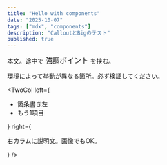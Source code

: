 ```yaml
---
title: "Hello with components"
date: "2025-10-07"
tags: ["mdx", "components"]
description: "CalloutとBigのテスト"
published: true
---
```


本文。途中で <Big color="rose" size="3xl">強調ポイント</Big> を挟む。

<Callout type="warn" title="注意">
環境によって挙動が異なる箇所。必ず検証してください。
</Callout>

<TwoCol
  left={<ul><li>箇条書き左</li><li>もう1項目</li></ul>}
  right={<p>右カラムに説明文。画像でもOK。</p>}
/>

<Figure src="/images/your-slug/diagram.png" alt="図解" caption="システム全体図" />

<YouTube id="dQw4w9WgXcQ" />

<Ad />
